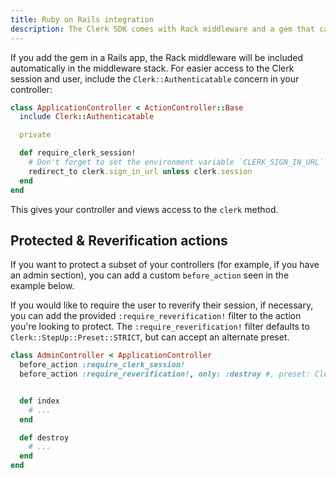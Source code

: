 ```yaml
---
title: Ruby on Rails integration
description: The Clerk SDK comes with Rack middleware and a gem that can be used in Rails apps.
---
```


If you add the gem in a Rails app, the Rack middleware will be included automatically in the middleware stack. For easier access to the Clerk session and user, include the `Clerk::Authenticatable` concern in your controller:


```ruby
class ApplicationController < ActionController::Base
  include Clerk::Authenticatable

  private

  def require_clerk_session!
    # Don't forget to set the environment variable `CLERK_SIGN_IN_URL` or the method `sign_in_url` will fail.
    redirect_to clerk.sign_in_url unless clerk.session
  end
end
```

This gives your controller and views access to the `clerk` method.

## Protected & Reverification actions

If you want to protect a subset of your controllers (for example, if you have an admin section), you can add a custom `before_action` seen in the example below.

If you would like to require the user to reverify their session, if necessary, you can add the provided `:require_reverification!` filter to the action you're looking to protect. The `:require_reverification!` filter defaults to `Clerk::StepUp::Preset::STRICT`, but can accept an alternate preset.

```ruby
class AdminController < ApplicationController
  before_action :require_clerk_session!
  before_action :require_reverification!, only: :destroy #, preset: Clerk::StepUp::Preset::LAX


  def index
    # ...
  end

  def destroy
    # ...
  end
end
```


